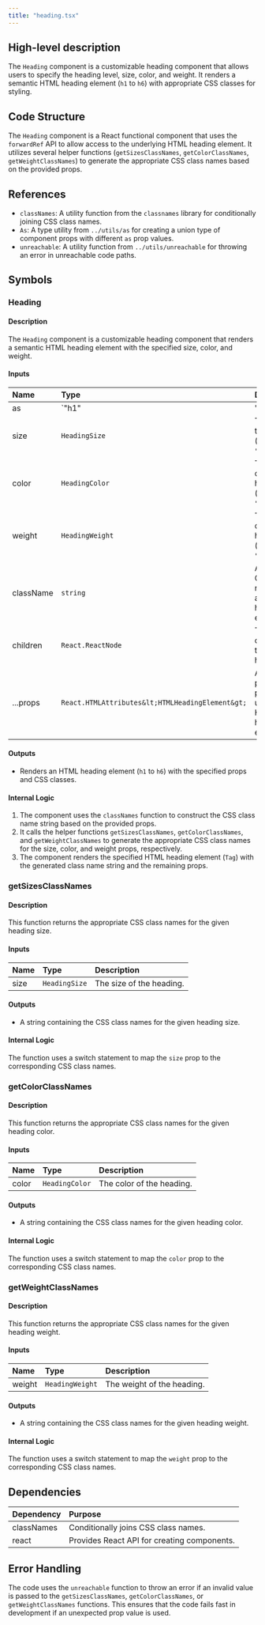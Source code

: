 ```yaml
---
title: "heading.tsx"
---
```


## High-level description
The `Heading` component is a customizable heading component that allows users to specify the heading level, size, color, and weight. It renders a semantic HTML heading element (`h1` to `h6`) with appropriate CSS classes for styling.

## Code Structure
The `Heading` component is a React functional component that uses the `forwardRef` API to allow access to the underlying HTML heading element. It utilizes several helper functions (`getSizesClassNames`, `getColorClassNames`, `getWeightClassNames`) to generate the appropriate CSS class names based on the provided props.

## References
- `classNames`: A utility function from the `classnames` library for conditionally joining CSS class names.
- `As`: A type utility from `../utils/as` for creating a union type of component props with different `as` prop values.
- `unreachable`: A utility function from `../utils/unreachable` for throwing an error in unreachable code paths.

## Symbols
### Heading
#### Description
The `Heading` component is a customizable heading component that renders a semantic HTML heading element with the specified size, color, and weight.

#### Inputs
| Name | Type | Description |
|:-----|:-----|:------------|
| as | `"h1" | "h2" | "h3" | "h4" | "h5" | "h6"` | The HTML heading element to render (defaults to `"h1"`). |
| size | `HeadingSize` | The size of the heading (defaults to `"3"`). |
| color | `HeadingColor` | The color of the heading (defaults to `"white"`). |
| weight | `HeadingWeight` | The weight of the heading (defaults to `"bold"`). |
| className | `string` | Additional CSS class names to apply to the heading element. |
| children | `React.ReactNode` | The content of the heading. |
| ...props | `React.HTMLAttributes&lt;HTMLHeadingElement&gt;` | Any other props to pass to the underlying HTML heading element. |

#### Outputs
- Renders an HTML heading element (`h1` to `h6`) with the specified props and CSS classes.

#### Internal Logic
1. The component uses the `classNames` function to construct the CSS class name string based on the provided props.
2. It calls the helper functions `getSizesClassNames`, `getColorClassNames`, and `getWeightClassNames` to generate the appropriate CSS class names for the size, color, and weight props, respectively.
3. The component renders the specified HTML heading element (`Tag`) with the generated class name string and the remaining props.

### getSizesClassNames
#### Description
This function returns the appropriate CSS class names for the given heading size.

#### Inputs
| Name | Type | Description |
|:-----|:-----|:------------|
| size | `HeadingSize` | The size of the heading. |

#### Outputs
- A string containing the CSS class names for the given heading size.

#### Internal Logic
The function uses a switch statement to map the `size` prop to the corresponding CSS class names.

### getColorClassNames
#### Description
This function returns the appropriate CSS class names for the given heading color.

#### Inputs
| Name | Type | Description |
|:-----|:-----|:------------|
| color | `HeadingColor` | The color of the heading. |

#### Outputs
- A string containing the CSS class names for the given heading color.

#### Internal Logic
The function uses a switch statement to map the `color` prop to the corresponding CSS class names.

### getWeightClassNames
#### Description
This function returns the appropriate CSS class names for the given heading weight.

#### Inputs
| Name | Type | Description |
|:-----|:-----|:------------|
| weight | `HeadingWeight` | The weight of the heading. |

#### Outputs
- A string containing the CSS class names for the given heading weight.

#### Internal Logic
The function uses a switch statement to map the `weight` prop to the corresponding CSS class names.

## Dependencies
| Dependency | Purpose |
|:-----------|:--------|
| classNames | Conditionally joins CSS class names. |
| react | Provides React API for creating components. |

## Error Handling
The code uses the `unreachable` function to throw an error if an invalid value is passed to the `getSizesClassNames`, `getColorClassNames`, or `getWeightClassNames` functions. This ensures that the code fails fast in development if an unexpected prop value is used.
